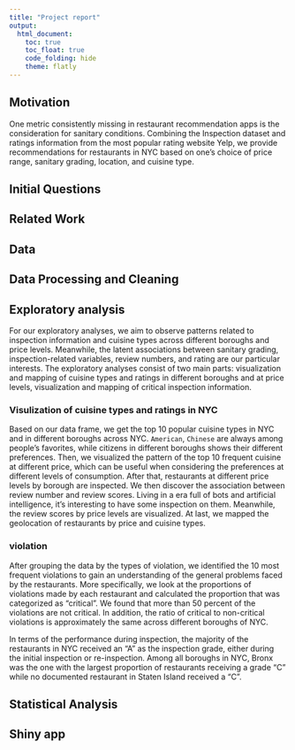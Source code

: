 ```yaml
---
title: "Project report"
output: 
  html_document:
    toc: true
    toc_float: true
    code_folding: hide
    theme: flatly
---
```


## Motivation
One metric consistently missing in restaurant recommendation apps is the consideration for sanitary conditions. Combining the Inspection dataset and ratings information from the most popular rating website Yelp, we provide recommendations for restaurants in NYC based on one’s choice of price range, sanitary grading, location, and cuisine type.

## Initial Questions

## Related Work

## Data

## Data Processing and Cleaning

## Exploratory analysis
For our exploratory analyses, we aim to observe patterns related to inspection information and cuisine types across different boroughs and price levels. Meanwhile, the latent associations between sanitary grading, inspection-related variables, review numbers, and rating are our particular interests. The exploratory analyses consist of two main parts: visualization and mapping of cuisine types and ratings in different boroughs and at price levels, visualization and mapping of critical inspection information.

### Visulization of cuisine types and ratings in NYC
Based on our data frame, we get the top 10 popular cuisine types in NYC and in different boroughs across NYC. `American`, `Chinese` are always among people's favorites, while citizens in different boroughs shows their different preferences. Then, we visualized the pattern of the top 10 frequent cuisine at different price, which can be useful when considering the preferences at different levels of consumption. After that, restaurants at different price levels by borough are inspected. 
We then discover the association between review number and review scores. Living in a era full of bots and artificial intelligence, it's interesting to have some inspection on them. Meanwhile, the review scores by price levels are visualized. At last, we mapped the geolocation of restaurants by price and cuisine types. 

### violation 
After grouping the data by the types of violation, we identified the 10 most frequent violations to gain an understanding of the general problems faced by the restaurants. More specifically, we look at the proportions of violations made by each restaurant and calculated the proportion that was categorized as "critical". We found that more than 50 percent of the violations are not critical. In addition, the ratio of critical to non-critical violations is approximately the same across different boroughs of NYC.

In terms of the performance during inspection, the majority of the restaurants in NYC received an "A" as the inspection grade, either during the initial inspection or re-inspection. Among all boroughs in NYC, Bronx was the one with the largest proportion of restaurants receiving a grade "C" while no documented restaurant in Staten Island received a "C".

## Statistical Analysis

## Shiny app